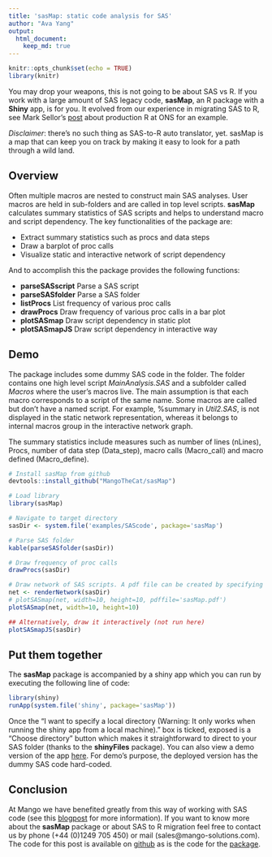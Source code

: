 ```yaml
---
title: 'sasMap: static code analysis for SAS'
author: "Ava Yang"
output: 
  html_document:
    keep_md: true
---
```


```r
knitr::opts_chunk$set(echo = TRUE)
library(knitr)
```

You may drop your weapons, this is not going to be about SAS vs R. If you work with a large amount of SAS legacy code, **sasMap**, an R package with a **Shiny** app, is for you. It evolved from our experience in migrating SAS to R, see Mark Sellor's [post](http://www.mango-solutions.com/wp/2017/02/production-r-at-ons/) about production R at ONS for an example.

_Disclaimer_: there's no such thing as SAS-to-R auto translator, yet. sasMap is a map that can keep you on track by making it easy to look for a path through a wild land.

## Overview
Often multiple macros are nested to construct main SAS analyses. User macros are held in sub-folders and are called in top level scripts. **sasMap** calculates summary statistics of SAS scripts and helps to understand macro and script dependency. The key functionalities of the package are:

*	Extract summary statistics such as procs and data steps
*	Draw a barplot of proc calls
*	Visualize static and interactive network of script dependency

And to accomplish this the package provides the following functions:

*	**parseSASscript** Parse a SAS script
*	**parseSASfolder** Parse a SAS folder
*	**listProcs** List frequency of various proc calls
*	**drawProcs** Draw frequency of various proc calls in a bar plot
*	**plotSASmap** Draw script dependency in static plot
*	**plotSASmapJS** Draw script dependency in interactive way

## Demo

The package includes some dummy SAS code in the \examples\SAScode\Macros folder. The folder contains one high level script _MainAnalysis.SAS_ and a subfolder called _Macros_ where the user's macros live. The main assumption is that each macro corresponds to a script of the same name. Some macros are called but don't have a named script. For example, %summary in _Util2.SAS_, is not displayed in the static network representation, whereas it belongs to internal macros group in the interactive network graph.

The summary statistics include measures such as number of lines (nLines), Procs, number of data step (Data_step), macro calls (Macro_call) and macro defined (Macro_define).

```r
# Install sasMap from github
devtools::install_github("MangoTheCat/sasMap")

# Load library
library(sasMap)

# Navigate to target directory
sasDir <- system.file('examples/SAScode', package='sasMap')

# Parse SAS folder
kable(parseSASfolder(sasDir))
```

```r
# Draw frequency of proc calls
drawProcs(sasDir)
```

```r
# Draw network of SAS scripts. A pdf file can be created by specifying the file name.
net <- renderNetwork(sasDir)
# plotSASmap(net, width=10, height=10, pdffile='sasMap.pdf') 
plotSASmap(net, width=10, height=10)
```
```r
## Alternatively, draw it interactively (not run here)
plotSASmapJS(sasDir)
```

## Put them together
The **sasMap** package is accompanied by a shiny app which you can run by executing the following line of code:
```r
library(shiny)
runApp(system.file('shiny', package='sasMap'))
```

Once the "I want to specify a local directory (Warning: It only works when running the shiny app from a local machine)." box is ticked, exposed is a "Choose directory" button which makes it straightforward to direct to your SAS folder (thanks to the **shinyFiles** package). You can also view a demo version of the app [here](https://mangothecat.shinyapps.io/sasmap/). For demo's purpose, the deployed version has the dummy SAS code hard-coded.

## Conclusion
At Mango we have benefited greatly from this way of working with SAS code (see this [blogpost](http://www.mango-solutions.com/wp/2017/03/goodbye-sas-hello-r-why-you-need-to-make-the-switch-and-how-mango-can-help/) for more information). If you want to know more about the **sasMap** package or about SAS to R migration feel free to contact us by phone (+44 (0)1249 705 450) or mail (sales@mango-solutions.com). The code for this post is available on [github](https://github.com/MangoTheCat/blog_sasmap) as is the code for the [package](https://github.com/MangoTheCat/sasMap).






